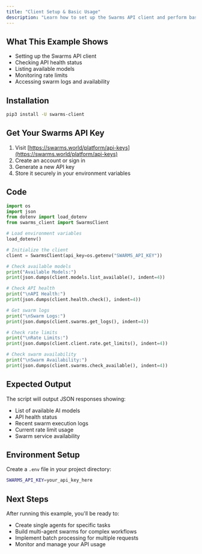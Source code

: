 ```yaml
---
title: "Client Setup & Basic Usage"
description: "Learn how to set up the Swarms API client and perform basic operations like checking health, models, and rate limits."
---
```




## What This Example Shows

- Setting up the Swarms API client
- Checking API health status
- Listing available models
- Monitoring rate limits
- Accessing swarm logs and availability

## Installation

```bash
pip3 install -U swarms-client
```

## Get Your Swarms API Key

1. Visit [https://swarms.world/platform/api-keys](https://swarms.world/platform/api-keys)
2. Create an account or sign in
3. Generate a new API key
4. Store it securely in your environment variables

## Code

```python
import os
import json
from dotenv import load_dotenv
from swarms_client import SwarmsClient

# Load environment variables
load_dotenv()

# Initialize the client
client = SwarmsClient(api_key=os.getenv("SWARMS_API_KEY"))

# Check available models
print("Available Models:")
print(json.dumps(client.models.list_available(), indent=4))

# Check API health
print("\nAPI Health:")
print(json.dumps(client.health.check(), indent=4))

# Get swarm logs
print("\nSwarm Logs:")
print(json.dumps(client.swarms.get_logs(), indent=4))

# Check rate limits
print("\nRate Limits:")
print(json.dumps(client.client.rate.get_limits(), indent=4))

# Check swarm availability
print("\nSwarm Availability:")
print(json.dumps(client.swarms.check_available(), indent=4))
```

## Expected Output

The script will output JSON responses showing:
- List of available AI models
- API health status
- Recent swarm execution logs
- Current rate limit usage
- Swarm service availability

## Environment Setup

Create a `.env` file in your project directory:

```bash
SWARMS_API_KEY=your_api_key_here
```

## Next Steps

After running this example, you'll be ready to:
- Create single agents for specific tasks
- Build multi-agent swarms for complex workflows
- Implement batch processing for multiple requests
- Monitor and manage your API usage
